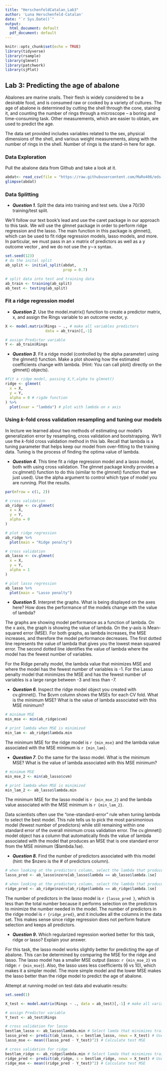 ```yaml
---
title: "HerschenfeldCatalan_Lab3"
author: 'Luna Herschenfeld-Catalan'
date: "`r Sys.Date()`"
output:
  html_document: default
  pdf_document: default
---
```


```r
knitr::opts_chunk$set(echo = TRUE)
library(tidyverse)
library(rsample)
library(glmnet)
library(patchwork)
library(sjPlot)
```

## Lab 3: Predicting the age of abalone

Abalones are marine snails. Their flesh is widely considered to be a desirable food, and is consumed raw or cooked by a variety of cultures. The age of abalone is determined by cutting the shell through the cone, staining it, and counting the number of rings through a microscope -- a boring and time-consuming task. Other measurements, which are easier to obtain, are used to predict the age.

The data set provided includes variables related to the sex, physical dimensions of the shell, and various weight measurements, along with the number of rings in the shell. Number of rings is the stand-in here for age.

### Data Exploration

Pull the abalone data from Github and take a look at it.

```r
abdat<- read_csv(file = "https://raw.githubusercontent.com/MaRo406/eds-232-machine-learning/main/data/abalone-data.csv")
glimpse(abdat)

```

### Data Splitting

-   ***Question 1***. Split the data into training and test sets. Use a 70/30 training/test split.

We'll follow our text book's lead and use the caret package in our approach to this task. We will use the glmnet package in order to perform ridge regression and the lasso. The main function in this package is glmnet(), which can be used to fit ridge regression models, lasso models, and more. In particular, we must pass in an x matrix of predictors as well as a y outcome vector , and we do not use the y∼x syntax.

```r
set.seed(123)
# do the inital split
ab_split <- initial_split(abdat,
                          prop = 0.7)

# split data into test and training data 
ab_train <- training(ab_split)
ab_test <- testing(ab_split)
```

### Fit a ridge regression model

-   ***Question 2***. Use the model.matrix() function to create a predictor matrix, x, and assign the Rings variable to an outcome vector, y.

```r

X <- model.matrix(Rings ~ ., # make all variables predictors
                  data = ab_train)[,-1] 

# assign Predictor variable
Y <- ab_train$Rings

```


-   ***Question 3***. Fit a ridge model (controlled by the alpha parameter) using the glmnet() function. Make a plot showing how the estimated coefficients change with lambda. (Hint: You can call plot() directly on the glmnet() objects).

```r
#fit a ridge model, passing X,Y,alpha to glmnet()
ridge <- glmnet(
  x = X,
  y = Y,
  alpha = 0 # rigde function
) %>% 
  plot(xvar = "lambda") # plot with lambda on x axis
```


### Using *k*-fold cross validation resampling and tuning our models

In lecture we learned about two methods of estimating our model's generalization error by resampling, cross validation and bootstrapping. We'll use the *k*-fold cross validation method in this lab. Recall that lambda is a tuning parameter that helps keep our model from over-fitting to the training data. Tuning is the process of finding the optima value of lambda.

-   ***Question 4***. This time fit a ridge regression model and a lasso model, both with using cross validation. The glmnet package kindly provides a cv.glmnet() function to do this (similar to the glmnet() function that we just used). Use the alpha argument to control which type of model you are running. Plot the results.
```r
par(mfrow = c(1, 2))

# cross validation 
ab_ridge <- cv.glmnet( 
  x = X,
  y = Y,
  alpha = 0
)

# plot ridge regression
ab_ridge %>% 
  plot(main = "Ridge penalty")

# cross validation 
ab_lasso <- cv.glmnet(
  x = X,
  y = Y,
  alpha = 1
) 

# plot lasso regression
ab_lasso %>% 
  plot(main = "Lasso penalty")

```


-   ***Question 5***. Interpret the graphs. What is being displayed on the axes here? How does the performance of the models change with the value of lambda?

The graphs are showing model performance as a function of lambda. On the x axis, the graph is showing the value of lambda. On the y-axis is Mean-squared error (MSE). For both graphs, as lambda increases, the MSE increases, and therefore the model performance decreases. The first dotted line represents the value of lambda that gives you the lowest mean squared error. The second dotted line identifies the value of lambda where the model has the fewest number of variables. 

For the Ridge penalty model, the lambda value that minimizes MSE and where the model has the fewest number of variables is -1. For the Lasso penalty model that minimizes the MSE and has the fewest number of variables is a large range between -3 and less than -7. 

-   ***Question 6***. Inspect the ridge model object you created with cv.glmnet(). The \$cvm column shows the MSEs for each CV fold. What is the minimum MSE? What is the value of lambda associated with this MSE minimum?

```r

# minimum MSE 
min_mse <- min(ab_ridge$cvm)

# print lambda when MSE is minimized
min_lam <- ab_ridge$lambda.min

```
The minimum MSE for the ridge model is `r {min_mse}` and the lambda value associated with the MSE minimum is `r {min_lam}`.

-   ***Question 7***. Do the same for the lasso model. What is the minimum MSE? What is the value of lambda associated with this MSE minimum?

```r
# minimum MSE 
min_mse_2 <- min(ab_lasso$cvm)

# print lambda when MSE is minimized
min_lam_2 <- ab_lasso$lambda.min
```

The minimum MSE for the lasso model is `r {min_mse_2}` and the lambda value associated with the MSE minimum is `r {min_lam_2}`.

Data scientists often use the "one-standard-error" rule when tuning lambda to select the best model. This rule tells us to pick the most parsimonious model (fewest number of predictors) while still remaining within one standard error of the overall minimum cross validation error. The cv.glmnet() model object has a column that automatically finds the value of lambda associated with the model that produces an MSE that is one standard error from the MSE minimum (\$lambda.1se).

-   ***Question 8.*** Find the number of predictors associated with this model (hint: the \$nzero is the \# of predictors column).
```r
# when looking at the predictors column, select the lambda that produces MSE 1se from the minimum
lasso_pred <- ab_lasso$nzero[ab_lasso$lambda == ab_lasso$lambda.1se]

# when looking at the predictors column, select the lambda that produces MSE 1se from the minimum
ridge_pred <- ab_ridge$nzero[ab_ridge$lambda == ab_ridge$lambda.1se]
```

The number of predictors in the lasso model is `r {lasso_pred }`, which is less than the total number because it performs selection on the predictors to minimize the number needed in the model. The number of predictors in the ridge model is `r {ridge_pred}`, and it includes all the columns in the data set. This makes sense since ridge regression does not perform feature selection and keeps all predictors. 

-   ***Question 9*****.** Which regularized regression worked better for this task, ridge or lasso? Explain your answer.

For this task, the lasso model works slightly better for predicting the age of abalone. This can be determined by comparing the MSE for the ridge and lasso. The lasso model has a smaller MSE output (lasso: `r {min_mse_2}` vs ridge: `r {min_mse}`). Also, the lasso uses less coefficients (6 vs 10), which makes it a simpler model. The more simple model and the lower MSE makes the lasso better than the ridge model to predict the age of abalone.

Attempt at running model on test data abd evaluatin results:
```r
set.seed(1)

X_test <- model.matrix(Rings ~ ., data = ab_test)[,-1] # make all variables predictors

# assign Predictor variable
Y_test <- ab_test$Rings

# cross validation for lasso 
bestlam_lasso <- ab_lasso$lambda.min # Select lamda that minimizes training MSE
lasso_pred <- predict(ab_lasso, s = bestlam_lasso, newx = X_test) # Use best lambda to predict test data
lasso_mse <- mean((lasso_pred - Y_test)^2) # Calculate test MSE

# cross validation for ridge 
bestlam_ridge <- ab_ridge$lambda.min # Select lamda that minimizes training MSE
ridge_pred <- predict(ab_ridge, s = bestlam_ridge, newx = X_test) # Use best lambda to predict test data
ridge_mse <- mean((ridge_pred - Y_test)^2) # Calculate test MSE

```

